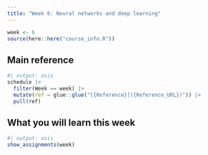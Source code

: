 ```yaml
---
title: "Week 6: Neural networks and deep learning"
---
```


```r
week <- 6
source(here::here("course_info.R"))
```

## Main reference

```r
#| output: asis
schedule |>
  filter(Week == week) |>
  mutate(ref = glue::glue("[{Reference}]({Reference_URL})")) |>
  pull(ref)
```

## What you will learn this week



```r
#| output: asis
show_assignments(week)
```
